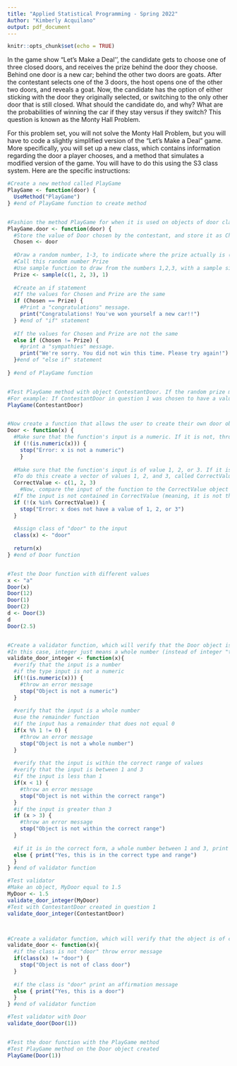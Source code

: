 ```yaml
---
title: "Applied Statistical Programming - Spring 2022"
Author: "Kimberly Acquilano"
output: pdf_document
---
```


```r
knitr::opts_chunk$set(echo = TRUE)
```

\begin{center}
{\Large{\textbf{Problem Set 3}}} \\
\vspace{4 bp}
Due Wednesday, March 2, 10:00 AM (Before Class) \\
\end{center}

\section*{Instructions}
\begin{enumerate}
  \item The following questions should each be answered within an R script. Be sure to provide many comments in the script to facilitate grading. Undocumented code will not be graded.
  \item Work on git. Fork the repository found at \url{https://github.com/johnsontr/AppliedStatisticalProgramming2022} and add your code for Problem Set 3, committing and pushing frequently. Use meaningful commit messages because these will affect your grade.
  \item You may work in teams, but each student should develop their own Rmarkdown file. To be clear, there should be no copy and paste. Each keystroke in the assignment should be your own.
  \item For students new to programming, this may take a while. Get started.
\end{enumerate}

\section*{Let's Make a Deal\footnote{\url{https://en.wikipedia.org/wiki/Let's_Make_a_Deal}}}
In the game show "Let's Make a Deal'', the candidate gets to choose one of three closed doors, and receives the prize behind the door they choose. Behind one door is a new car; behind the other two doors are goats. After the contestant selects one of the 3 doors, the host opens one of the other two doors, and reveals a goat. Now, the candidate has the option of either sticking with the door they originally selected, or switching to the only other door that is still closed. What should the candidate do, and why? What are the probabilities of winning the car if they stay versus if they switch? This question is known as the Monty Hall Problem.


\subsection*{Your tasks}
For this problem set, you will not solve the Monty Hall Problem, but you will have to code a slightly simplified version of the "Let's Make a Deal" game. More specifically, you will set up a new class, which contains information regarding the door a player chooses, and a method that simulates a modified version of the game. You will have to do this using the S3 class system. Here are the specific instructions:

\begin{enumerate}
  \item Define a new class: \texttt{door}. Objects of this class simply take on one numeric value: 1, 2, or 3 -- indicating which door a candidate chooses.
  
```r
#Create a new object called ContestantDoor
#ContestantDoor has value of 1, 2, or 3, indicating the door chosen
#The options are listed here. Player can see these option and choose which ContestantDoor to 'open', by deleting the comment symbol of the chosen ContestantDoor and making sure the others are commented-out.
#For now, I will choose ContestantDoor = 1 (leaving it un-commented)
ContestantDoor <- 1
#ContestantDoor <- 2
#ContestantDoor <- 3

#create class "door" and assign it to the object ContestantDoor
class(ContestantDoor) <- "door"

#Test object ContestantDoor for correct value and class
ContestantDoor
str(ContestantDoor)


```

  
  \item Create a method for \texttt{door} objects that is called \texttt{PlayGame}. This method is supposed to do the following:
\begin{itemize}
  \item take the numeric value that is stored in the \texttt{door} object,
  \item draw a random number between 1 and 3 that presents the door behind which the car is hidden,
  \item compare the two numbers, and print a message congratulating a winning candidate that chose the correct door, or expressing sympathies for a losing candidate that chose the wrong door.
\end{itemize}
  \item Write: 
  \begin{itemize}
    \item a construction function that allows the user to create a \texttt{door} object,
    \item and a validation function that checks whether the value stored in \texttt{door} is actually an integer
  \end{itemize}
\end{enumerate}

```r

#Create a new method called PlayGame
PlayGame <- function(door) {
  UseMethod("PlayGame")
} #end of PlayGame function to create method


#Fashion the method PlayGame for when it is used on objects of door class
PlayGame.door <- function(door) {
  #Store the value of Door chosen by the contestant, and store it as Chosen
  Chosen <- door
  
  #Draw a random number, 1-3, to indicate where the prize actually is (behind door 1, 2, or 3).
  #Call this random number Prize
  #Use sample function to draw from the numbers 1,2,3, with a sample size of 1.
  Prize <- sample(c(1, 2, 3), 1)
  
  #Create an if statement
  #If the values for Chosen and Prize are the same
  if (Chosen == Prize) {
    #Print a "congratulations" message.
    print("Congratulations! You've won yourself a new car!!")
  } #end of "if" statement
  
  #If the values for Chosen and Prize are not the same
  else if (Chosen != Prize) {
    #print a "sympathies" message.
    print("We're sorry. You did not win this time. Please try again!")
  }#end of "else if" statement
  
} #end of PlayGame function


#Test PlayGame method with object ContestantDoor. If the random prize matches the value of the ContestantDoor object, then the function will print congrats message. If it does not match, the function will print sorry message.
#For example: If ContestantDoor in question 1 was chosen to have a value of 1, then PlayGame will print the congrats message if the random prize matches 1. If the random prize is 2 or 3, then the sorry message will print
PlayGame(ContestantDoor)


#Now create a function that allows the user to create their own door object, called Door
Door <- function(x) {
  #Make sure that the function's input is a numeric. If it is not, throw an error
  if (!(is.numeric(x))) {
    stop("Error: x is not a numeric")
    }
  
  #Make sure that the function's input is of value 1, 2, or 3. If it is not, throw an error.
  #To do this create a vector of values 1, 2, and 3, called CorrectValue
  CorrectValue <- c(1, 2, 3)
    #Now, compare the input of the function to the CorrectValue object
  #If the input is not contained in CorrectValue (meaning, it is not the number 1, 2, or 3), then throw an error message
  if (!(x %in% CorrectValue)) {
    stop("Error: x does not have a value of 1, 2, or 3")
  }
  
  #Assign class of "door" to the input
  class(x) <- "door"
  
  return(x)
} #end of Door function


#Test the Door function with different values
x <- "a"
Door(x)
Door(12)
Door(1)
Door(2)
d <- Door(3)
d
Door(2.5)


#Create a validator function, which will verify that the Door object is an integer of the correct value range
#In this case, integer just means a whole number (instead of integer "type")
validate_door_integer <- function(x){
  #verify that the input is a number
  #if the type input is not a numeric
  if(!(is.numeric(x))) {
    #throw an error message
    stop("Object is not a numeric")
  } 
  
  #verify that the input is a whole number
  #use the remainder function
  #if the input has a remainder that does not equal 0
  if(x %% 1 != 0) {
    #throw an error message
    stop("Object is not a whole number")
  }
  
  #verify that the input is within the correct range of values
  #verify that the input is between 1 and 3
  #if the input is less than 1
  if(x < 1) {
    #throw an error message
    stop("Object is not within the correct range")
  }
  #if the input is greater than 3
  if (x > 3) {
    #throw an error message
    stop("Object is not within the correct range")
  }
  
  #if it is in the correct form, a whole number between 1 and 3, print an affirmation message
  else { print("Yes, this is in the correct type and range")
  }
} #end of validator function

#Test validator 
#Make an object, MyDoor equal to 1.5
MyDoor <- 1.5
validate_door_integer(MyDoor)
#Test with ContestantDoor created in question 1
validate_door_integer(ContestantDoor)



#Create a validator function, which will verify that the object is of class "door"
validate_door <- function(x){
  #if the class is not "door" throw error message
  if(class(x) != "door") {
    stop("Object is not of class door")
  } 
  
  #if the class is "door" print an affirmation message
  else { print("Yes, this is a door")
  }
} #end of validator function

#Test validator with Door
validate_door(Door(1))


#Test the door function with the PlayGame method
#Test PlayGame method on the Door object created
PlayGame(Door(1))

```
